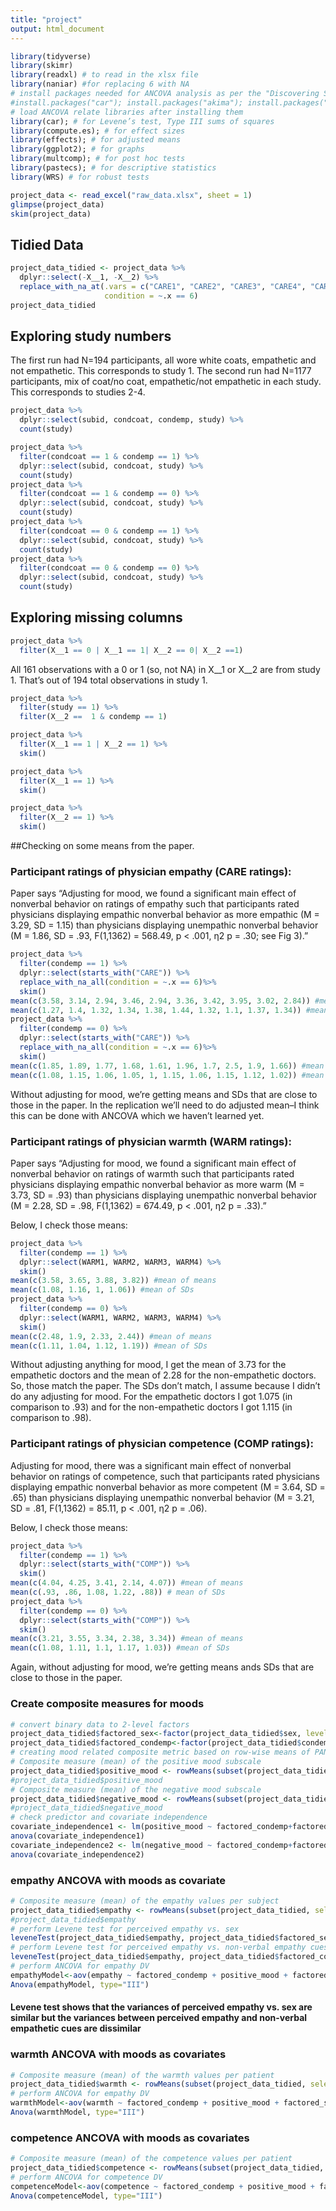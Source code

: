 ```yaml
---
title: "project"
output: html_document
---
```


```r
library(tidyverse)
library(skimr)
library(readxl) # to read in the xlsx file
library(naniar) #for replacing 6 with NA
# install packages needed for ANCOVA analysis as per the "Discovering Statistics Using R" book by Field, Miles and Field
#install.packages("car"); install.packages("akima"); install.packages("compute.es"); install.packages ("effects");install.packages("ggplot2");install.packages("multcomp");install.packages("pastecs"); install.packages("WRS", repos="http://R-Forge.R-project.org")
# load ANCOVA relate libraries after installing them
library(car); # for Levene’s test, Type III sums of squares
library(compute.es); # for effect sizes
library(effects); # for adjusted means
library(ggplot2); # for graphs
library(multcomp); # for post hoc tests
library(pastecs); # for descriptive statistics
library(WRS) # for robust tests

project_data <- read_excel("raw_data.xlsx", sheet = 1)
glimpse(project_data)
skim(project_data)
```
## Tidied Data
```r
project_data_tidied <- project_data %>% 
  dplyr::select(-X__1, -X__2) %>% 
  replace_with_na_at(.vars = c("CARE1", "CARE2", "CARE3", "CARE4", "CARE5", "CARE6", "CARE7", "CARE8", "CARE9", "CARE10"),
                     condition = ~.x == 6)
project_data_tidied
```


## Exploring study numbers
The first run had N=194 participants, all wore white coats, empathetic and not empathetic. This corresponds to study 1. The second run had N=1177 participants, mix of coat/no coat, empathetic/not empathetic in each study. This corresponds to studies 2-4.
```r
project_data %>% 
  dplyr::select(subid, condcoat, condemp, study) %>% 
  count(study)
```


```r
project_data %>% 
  filter(condcoat == 1 & condemp == 1) %>% 
  dplyr::select(subid, condcoat, study) %>% 
  count(study)
project_data %>% 
  filter(condcoat == 1 & condemp == 0) %>% 
  dplyr::select(subid, condcoat, study) %>% 
  count(study)
project_data %>% 
  filter(condcoat == 0 & condemp == 1) %>% 
  dplyr::select(subid, condcoat, study) %>% 
  count(study)
project_data %>% 
  filter(condcoat == 0 & condemp == 0) %>% 
  dplyr::select(subid, condcoat, study) %>% 
  count(study)
```

## Exploring missing columns
```r
project_data %>% 
  filter(X__1 == 0 | X__1 == 1| X__2 == 0| X__2 ==1) 
```
All 161 observations with a 0 or 1 (so, not NA) in X__1 or X__2 are from study 1. That's out of 194 total observations in study 1.


```r
project_data %>% 
  filter(study == 1) %>% 
  filter(X__2 ==  1 & condemp == 1)
```


```r
project_data %>% 
  filter(X__1 == 1 | X__2 == 1) %>% 
  skim()
```

```r
project_data %>% 
  filter(X__1 == 1) %>% 
  skim()
```


```r
project_data %>% 
  filter(X__2 == 1) %>% 
  skim()
```

##Checking on some means from the paper.

### Participant ratings of physician empathy (CARE ratings):
Paper says "Adjusting for mood, we found a significant main effect of nonverbal behavior on ratings of empathy such that participants rated physicians displaying empathic nonverbal behavior as more empathic (M = 3.29, SD = 1.15) than physicians displaying unempathic nonverbal behavior (M = 1.86, SD = .93, F(1,1362) = 568.49, p < .001, η2 p = .30; see Fig 3)."
```r
project_data %>% 
  filter(condemp == 1) %>% 
  dplyr::select(starts_with("CARE")) %>% 
  replace_with_na_all(condition = ~.x == 6)%>% 
  skim()
mean(c(3.58, 3.14, 2.94, 3.46, 2.94, 3.36, 3.42, 3.95, 3.02, 2.84)) #mean of means
mean(c(1.27, 1.4, 1.32, 1.34, 1.38, 1.44, 1.32, 1.1, 1.37, 1.34)) #mean of SDs
project_data %>% 
  filter(condemp == 0) %>% 
  dplyr::select(starts_with("CARE")) %>% 
  replace_with_na_all(condition = ~.x == 6)%>% 
  skim()
mean(c(1.85, 1.89, 1.77, 1.68, 1.61, 1.96, 1.7, 2.5, 1.9, 1.66)) #mean of means
mean(c(1.08, 1.15, 1.06, 1.05, 1, 1.15, 1.06, 1.15, 1.12, 1.02)) #mean of SDs
```
Without adjusting for mood, we're getting means and SDs that are close to those in the paper. In the replication we'll need to do adjusted mean--I think this can be done with ANCOVA which we haven't learned yet.

### Participant ratings of physician warmth (WARM ratings):
Paper says "Adjusting for mood, we found a significant main effect of nonverbal behavior on ratings of warmth such that participants rated physicians displaying empathic nonverbal behavior as more warm (M = 3.73, SD = .93) than physicians displaying unempathic nonverbal behavior (M = 2.28, SD = .98, F(1,1362) = 674.49, p < .001, η2 p = .33)."

Below, I check those means:
```r
project_data %>% 
  filter(condemp == 1) %>% 
  dplyr::select(WARM1, WARM2, WARM3, WARM4) %>% 
  skim()
mean(c(3.58, 3.65, 3.88, 3.82)) #mean of means
mean(c(1.08, 1.16, 1, 1.06)) #mean of SDs
project_data %>% 
  filter(condemp == 0) %>% 
  dplyr::select(WARM1, WARM2, WARM3, WARM4) %>% 
  skim()
mean(c(2.48, 1.9, 2.33, 2.44)) #mean of means
mean(c(1.11, 1.04, 1.12, 1.19)) #mean of SDs
```

Without adjusting anything for mood, I get the mean of 3.73 for the empathetic doctors and the mean of 2.28 for the non-empathetic doctors. So, those match the paper. The SDs don't match, I assume because I didn't do any adjusting for mood. For the empathetic doctors I got 1.075 (in comparison to .93) and for the non-empathetic doctors I got 1.115 (in comparison to .98).

### Participant ratings of physician competence (COMP ratings):
Adjusting for mood, there was a significant main effect of nonverbal behavior on ratings of competence, such that participants rated physicians displaying empathic nonverbal behavior as more competent (M = 3.64, SD = .65) than physicians displaying unempathic nonverbal behavior (M = 3.21, SD = .81, F(1,1362) = 85.11, p < .001, η2 p = .06).

Below, I check those means:
```r
project_data %>% 
  filter(condemp == 1) %>% 
  dplyr::select(starts_with("COMP")) %>% 
  skim()
mean(c(4.04, 4.25, 3.41, 2.14, 4.07)) #mean of means
mean(c(.93, .86, 1.08, 1.22, .88)) # mean of SDs
project_data %>% 
  filter(condemp == 0) %>% 
  dplyr::select(starts_with("COMP")) %>% 
  skim()
mean(c(3.21, 3.55, 3.34, 2.38, 3.34)) #mean of means
mean(c(1.08, 1.11, 1.1, 1.17, 1.03)) #mean of SDs
```
Again, without adjusting for mood, we're getting means ands SDs that are close to those in the paper. 

### Create composite measures for moods

```r
# convert binary data to 2-level factors
project_data_tidied$factored_sex<-factor(project_data_tidied$sex, levels = c(0,1), labels = c("Male", "Female"))
project_data_tidied$factored_condemp<-factor(project_data_tidied$condemp, levels = c(0,1), labels = c("Non-Empathetic", "Empathetic"))
# creating mood related composite metric based on row-wise means of PANAS positive and negative values using one of the technique shown here: https://stackoverflow.com/questions/9490485/how-can-i-get-the-average-mean-of-selected-columns
# Composite measure (mean) of the positive mood subscale
project_data_tidied$positive_mood <- rowMeans(subset(project_data_tidied, select = c(PANASPOS1, PANASPOS2, PANASPOS3, PANASPOS4, PANASPOS5, PANASPOS6, PANASPOS7, PANASPOS8, PANASPOS9, PANASPOS10)), na.rm = TRUE)
#project_data_tidied$positive_mood
# Composite measure (mean) of the negative mood subscale
project_data_tidied$negative_mood <- rowMeans(subset(project_data_tidied, select = c(PANASNEG1, PANASNEG2, PANASNEG3, PANASNEG4, PANASNEG5, PANASNEG6, PANASNEG7, PANASNEG8, PANASNEG9, PANASNEG10)), na.rm = TRUE)
#project_data_tidied$negative_mood
# check predictor and covariate independence
covariate_independence1 <- lm(positive_mood ~ factored_condemp+factored_sex+factored_condemp*factored_sex, project_data_tidied)
anova(covariate_independence1)
covariate_independence2 <- lm(negative_mood ~ factored_condemp+factored_sex+factored_condemp*factored_sex, project_data_tidied)
anova(covariate_independence2)
```

### empathy ANCOVA with moods as covariate

```r
# Composite measure (mean) of the empathy values per subject
project_data_tidied$empathy <- rowMeans(subset(project_data_tidied, select = c(CARE1, CARE2, CARE3, CARE4, CARE5, CARE6, CARE7, CARE8, CARE9, CARE10)), na.rm = TRUE)
#project_data_tidied$empathy
# perform Levene test for perceived empathy vs. sex
leveneTest(project_data_tidied$empathy, project_data_tidied$factored_sex, center = median)
# perform Levene test for perceived empathy vs. non-verbal empathy cues
leveneTest(project_data_tidied$empathy, project_data_tidied$factored_condemp, center = median)
# perform ANCOVA for empathy DV
empathyModel<-aov(empathy ~ factored_condemp + positive_mood + factored_sex + negative_mood, data = project_data_tidied)
Anova(empathyModel, type="III")
```

#### Levene test shows that the variances of perceived empathy vs. sex are similar but the variances between perceived empathy and non-verbal empathetic cues are dissimilar 

### warmth ANCOVA with moods as covariates

```r
# Composite measure (mean) of the warmth values per patient
project_data_tidied$warmth <- rowMeans(subset(project_data_tidied, select = c(WARM1, WARM2, WARM3, WARM4)), na.rm = TRUE)
# perform ANCOVA for empathy DV
warmthModel<-aov(warmth ~ factored_condemp + positive_mood + factored_sex + negative_mood, data = project_data_tidied)
Anova(warmthModel, type="III")
```

### competence ANCOVA with moods as covariates

```r
# Composite measure (mean) of the competence values per patient
project_data_tidied$competence <- rowMeans(subset(project_data_tidied, select = c(COMP1, COMP2, COMP3, COMP4, COMP5)), na.rm = TRUE)
# perform ANCOVA for competence DV
competenceModel<-aov(competence ~ factored_condemp + positive_mood + factored_sex + negative_mood, data = project_data_tidied)
Anova(competenceModel, type="III")
```
